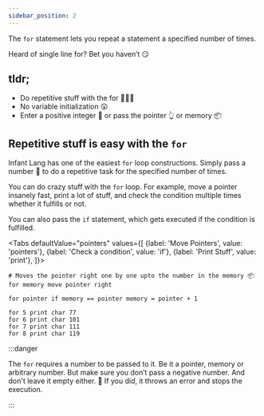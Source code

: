 ```yaml
---
sidebar_position: 2
---
```




The `for` statement lets you repeat a statement a specified number of times. 

Heard of single line for? Bet you haven’t 😏

## tldr;
- Do repetitive stuff with the for 🏃‍♂️💨
- No variable initialization 😲
- Enter a positive integer 🔢 or pass the pointer 👆 or memory 📦

## Repetitive stuff is easy with the `for`

Infant Lang has one of the easiest `for` loop constructions. 
Simply pass a number 🔢 to do a repetitive task for the specified number of times.

You can do crazy stuff with the `for` loop. 
For example, move a pointer insanely fast, print a lot of stuff, and check the condition multiple times whether it fulfills or not.

You can also pass the `if` statement, which gets executed if the condition is fulfilled.

<Tabs
    defaultValue="pointers"
    values={[
        {label: 'Move Pointers', value: 'pointers'},
        {label: 'Check a condition', value: 'if'},
        {label: 'Print Stuff', value: 'print'},
    ]}>
<TabItem value="pointers">

    # Moves the pointer right one by one upto the number in the memory 📦
    for memory move pointer right

</TabItem>
<TabItem value="if">

    for pointer if memory == pointer memory = pointer + 1

</TabItem>
<TabItem value="print">

    for 5 print char 77
    for 6 print char 101
    for 7 print char 111
    for 8 print char 119

</TabItem>
</Tabs>

:::danger

The `for` requires a number to be passed to it. Be it a pointer, memory or arbitrary number. But make sure you don’t pass a negative number. And don't leave it empty either. 🤔
If you did, it throws an error and stops the execution.

:::